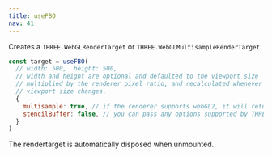 ```yaml
---
title: useFBO
nav: 41
---
```


Creates a `THREE.WebGLRenderTarget` or `THREE.WebGLMultisampleRenderTarget`.

```jsx
const target = useFBO(
  // width: 500,  height: 500,
  // width and height are optional and defaulted to the viewport size
  // multiplied by the renderer pixel ratio, and recalculated whenever the
  // viewport size changes.
  {
    multisample: true, // if the renderer supports webGL2, it will return a WebGLMultisampleRenderTarget
    stencilBuffer: false, // you can pass any options supported by THREE.WebGLRenderTarget
  }
)
```

The rendertarget is automatically disposed when unmounted.

<StoryBook lib="drei" id="misc-usefbo--use-fbo-st" />
